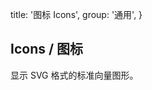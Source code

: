 
  title: '图标 Icons',
  group: '通用',
}

## Icons / 图标

显示 SVG 格式的标准向量图形。

<Title title="安装" desc="安装图标库到你的项目中。" />
<Tabs initialValue="yarn">
  <Tabs.Item label="Yarn" value="yarn">
    <Spacer h={0.6} />
    <Snippet width="400px">yarn add @geist-ui/icons</Snippet>
  </Tabs.Item>
  <Tabs.Item label="npm" value="npm">
    <Spacer h={0.6} />
    <Snippet width="400px">npm i @geist-ui/icons</Snippet>
  </Tabs.Item>
</Tabs>

<Playground
  title="引入图标库"
  scope={{ Github, Spacer }}
  code={`
// import * as Icon from '@geist-ui/icons'
// 或是
// import { Github } from '@geist-ui/icons'
// 或是引入单个
// import Github from '@geist-ui/icons/github'

<Github />
`} />

<Playground
  title="色彩"
  scope={{ Github }}
  code={`
<Github color="red" />
`}
/>

<Playground
  title="大小"
  scope={{ Github, Spacer }}
  code={`
<>
  <Github size={16} /> <Spacer inline x={.35} />
  <Github size={20} /> <Spacer inline x={.35} />
  <Github size={24} /> <Spacer inline x={.35} />
  <Github size={28} /> <Spacer inline x={.35} />
  <Github size={32} /> <Spacer inline x={.35} />
  <Github size={36} />
</>
`}
/>

<IconsGallery />

<Attributes edit="/pages/zh-cn/components/icons.mdx">
<Attributes.Title>Icon.Props</Attributes.Title>

| 属性      | 描述     | 类型            | 推荐值                           | 默认 |
| --------- | -------- | --------------- | -------------------------------- | ---- |
| **color** | 图标颜色 | `string`        | -                                | -    |
| **size**  | 图标大小 | `number`        | -                                | -    |
| ...       | 原生属性 | `SVGAttributes` | `'id', 'name', 'className', ...` | -    |

</Attributes>

